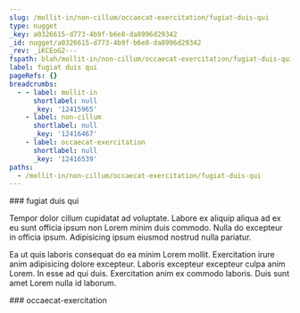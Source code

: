```yaml
---
slug: /mollit-in/non-cillum/occaecat-exercitation/fugiat-duis-qui
type: nugget
_key: a0326615-d773-4b9f-b6e8-da8996d29342
_id: nugget/a0326615-d773-4b9f-b6e8-da8996d29342
_rev: _iKCEoG2---
fspath: blah/mollit-in/non-cillum/occaecat-exercitation/fugiat-duis-qui.md
label: fugiat duis qui
pageRefs: {}
breadcrumbs:
  - - label: mollit-in
      shortlabel: null
      _key: '12415965'
    - label: non-cillum
      shortlabel: null
      _key: '12416467'
    - label: occaecat-exercitation
      shortlabel: null
      _key: '12416539'
paths:
  - /mollit-in/non-cillum/occaecat-exercitation/fugiat-duis-qui
---
```


<NuggetArea>
<Nugget slug="/mollit-in/non-cillum/occaecat-exercitation/fugiat-duis-qui" type="nugget" _key="a0326615-d773-4b9f-b6e8-da8996d29342" _id="nugget/a0326615-d773-4b9f-b6e8-da8996d29342" _rev="_iKCEoG2---" fspath="blah/mollit-in/non-cillum/occaecat-exercitation/fugiat-duis-qui.md" label="fugiat duis qui" paths="/mollit-in/non-cillum/occaecat-exercitation/fugiat-duis-qui">
<NuggetBody>
### fugiat duis qui

Tempor dolor cillum cupidatat ad voluptate. Labore ex aliquip aliqua ad ex eu sunt officia ipsum non Lorem minim duis commodo. Nulla do excepteur in officia ipsum. Adipisicing ipsum eiusmod nostrud nulla pariatur.

Ea ut quis laboris consequat do ea minim Lorem mollit. Exercitation irure anim adipisicing dolore excepteur. Laboris excepteur excepteur culpa anim Lorem. In esse ad qui duis. Exercitation anim ex commodo laboris. Duis sunt amet Lorem nulla id laborum.

</NuggetBody>
<Breadcrumbs>
<Crumbs>
<Crumb _key="12415965" label="mollit-in" /><Crumb _key="12416467" label="non-cillum" /><Crumb _key="12416539" label="occaecat-exercitation" />
</Crumbs>
</Breadcrumbs>
</Nugget>

<NuggetsInbound>
</NuggetsInbound>
<NuggetsOutbound>
</NuggetsOutbound>
</NuggetArea>
<PassagesInbound>
<Passage direction="inbound" type="passage" _key="12416539" _id="passage/12416539" _rev="_iKCEoGy---" label="occaecat-exercitation" passage="occaecat-exercitation" fspath="blah/mollit-in/non-cillum/occaecat-exercitation" paths="/mollit-in/non-cillum/occaecat-exercitation" slug="/mollit-in/non-cillum/occaecat-exercitation">
<NuggetBody>
### occaecat-exercitation

</NuggetBody>
<Breadcrumbs>
<Crumbs>
<Crumb _key="12415965" label="mollit-in" /><Crumb _key="12416467" label="non-cillum" />
</Crumbs>
</Breadcrumbs>
</Passage>

</PassagesInbound>
<PassagesOutbound>
</PassagesOutbound>